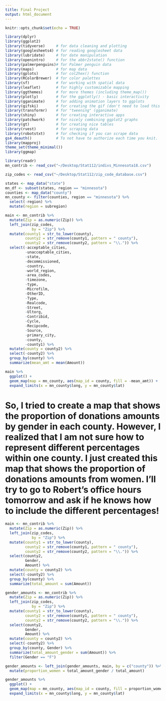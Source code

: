 ```yaml
---
title: Final Project
output: html_document
---
```


```r
knitr::opts_chunk$set(echo = TRUE)
```



```r
library(dplyr)
library(ggplot2)
library(tidyverse)     # for data cleaning and plotting
library(googlesheets4) # for reading googlesheet data
library(lubridate)     # for date manipulation
library(openintro)     # for the abbr2state() function
library(palmerpenguins)# for Palmer penguin data
library(maps)          # for map data       
library(gplots)        # for col2hex() function
library(RColorBrewer)  # for color palettes
library(sf)            # for working with spatial data
library(leaflet)       # for highly customizable mapping
library(ggthemes)      # for more themes (including theme_map())
library(plotly)        # for the ggplotly() - basic interactivity
library(gganimate)     # for adding animation layers to ggplots
library(gifski)        # for creating the gif (don't need to load this library every time,but need it installed)
library(transformr)    # for "tweening" (gganimate)
library(shiny)         # for creating interactive apps
library(patchwork)     # for nicely combining ggplot2 graphs  
library(gt)            # for creating nice tables
library(rvest)         # for scraping data
library(robotstxt)     # for checking if you can scrape data
gs4_deauth()           # To not have to authorize each time you knit.
library(mapproj)
theme_set(theme_minimal())
library(ggmap)
```



```r
library(readr)
mn_contrib <- read_csv("~/Desktop/Stat112/indivs_Minnesota18.csv")

zip_codes <- read_csv("~/Desktop/Stat112/zip_code_database.csv")
```


```r
states <- map_data("state")
mn_df <- subset(states, region == "minnesota")
counties <- map_data("county")
mn_county <- filter(counties, region == "minnesota") %>%
  select(-region) %>%
  mutate(region = subregion)
```


```r
main <- mn_contrib %>%
  mutate(Zip = as.numeric(Zip)) %>%
  left_join(zip_codes,
            by = "Zip") %>%
  mutate(county1 = str_to_lower(county),
         county2 = str_remove(county1, pattern = " county"),
         county2 = str_remove(county2, pattern = "\\.")) %>%
  select(-acceptable_cities, 
         -unacceptable_cities, 
         -state, 
         -decommissioned, 
         -country, 
         -world_region, 
         -area_codes, 
         -timezone, 
         -type, 
         -Microfilm, 
         -OtherID, 
         -Type, 
         -Realcode, 
         -Street, 
         -Ultorg, 
         -Contribid, 
         -Cycle, 
         -Recipcode, 
         -Source, 
         -primary_city, 
         -county, 
         -county1) %>%
  mutate(county = county2) %>%
  select(-county2) %>%
  group_by(county) %>%
  summarize(mean_amt = mean(Amount))

main %>%
  ggplot() + 
  geom_map(map = mn_county, aes(map_id = county, fill = -mean_amt)) + 
  expand_limits(x = mn_county$long, y = mn_county$lat) 
``` 


# So, I tried to create a map that shows the proportion of donations amounts by gender in each county. However, I realized that I am not sure how to represent different percentages within one county. I just created this map that shows the proportion of donations amounts from women. I'll try to go to Robert's office hours tomorrow and ask if he knows how to include the different percentages!


```r
main <- mn_contrib %>%
  mutate(Zip = as.numeric(Zip)) %>%
  left_join(zip_codes,
            by = "Zip") %>%
  mutate(county1 = str_to_lower(county),
         county2 = str_remove(county1, pattern = " county"),
         county2 = str_remove(county2, pattern = "\\.")) %>%
  select(county2,
         Gender,
         Amount) %>%
  mutate(county = county2) %>%
  select(-county2) %>%
  group_by(county) %>%
  summarize(total_amount = sum(Amount))

gender_amounts <- mn_contrib %>%
  mutate(Zip = as.numeric(Zip)) %>%
  left_join(zip_codes,
            by = "Zip") %>%
  mutate(county1 = str_to_lower(county),
         county2 = str_remove(county1, pattern = " county"),
         county2 = str_remove(county2, pattern = "\\.")) %>%
  select(county2,
         Gender,
         Amount) %>%
  mutate(county = county2) %>%
  select(-county2) %>%
  group_by(county, Gender) %>%
  summarize(total_amount_gender = sum(Amount)) %>%
  filter(Gender == "F")

gender_amounts <- left_join(gender_amounts, main, by = c("county")) %>% 
  mutate(proportion_women = total_amount_gender / total_amount)

gender_amounts %>%
  ggplot() + 
  geom_map(map = mn_county, aes(map_id = county, fill = proportion_women)) + 
  expand_limits(x = mn_county$long, y = mn_county$lat) 

```



